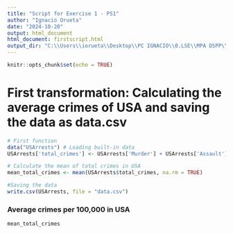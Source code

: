 ```yaml
---
title: "Script for Exercise 1 - PS1"
author: "Ignacio Orueta"
date: "2024-10-20"
output: html_document
html_document: firstscript.html
output_dir: "C:\\Users\\iorueta\\Desktop\\PC IGNACIO\\0.LSE\\MPA DSPP\\1. Autumm Term 2024\\MY472 Data for Data Scientists\\Problem Sets\\PS1 (0%)\\my472-at24-ps1-IgnacioOrueta\\Exercise 1\\PS1_Exercise1"
---
```


```r
knitr::opts_chunk$set(echo = TRUE)
```

# First transformation: Calculating the average crimes of USA and saving the data as data.csv
```r
# First function
data("USArrests") # Loading built-in data
USArrests['total_crimes'] <- USArrests['Murder'] + USArrests['Assault'] + USArrests['Rape'] # Calculating the total of crimes of the dataset

# Calculate the mean of total crimes in USA
mean_total_crimes <- mean(USArrests$total_crimes, na.rm = TRUE)

#Saving the data
write.csv(USArrests, file = "data.csv")
```

### Average crimes per 100,000 in USA
```r
mean_total_crimes
```
